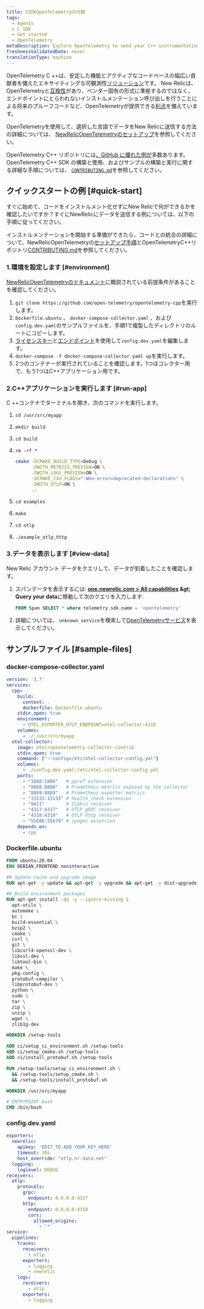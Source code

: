 ```yaml
---
title: CSDKOpenTelemetryの代替
tags:
  - Agents
  - C SDK
  - Get started
  - OpenTelemetry
metaDescription: Explore OpenTelemetry to send your C++ instrumentation data to New Relic.
freshnessValidatedDate: never
translationType: machine
---
```


OpenTelemetry C ++は、安定した機能とアクティブなコードベースの幅広い貢献者を備えたエキサイティングな可観測性[ソリューション](https://github.com/open-telemetry/opentelemetry-cpp)です。 New Relicは、OpenTelemetryと[互換性](/docs/integrations/open-source-telemetry-integrations/opentelemetry/introduction-opentelemetry-new-relic/)があり、ベンダー固有の形式に準拠するのではなく、エンドポイントにとらわれないインストルメンテーション呼び出しを行うことによる将来のプルーフコードなど、OpenTelemetryが提供できる[利点](/docs/more-integrations/open-source-telemetry-integrations/opentelemetry/opentelemetry-introduction/)を備えています。

OpenTelemetryを使用して、選択した言語でデータをNew Relicに送信する方法の詳細については、 [NewRelicOpenTelemetryのセットアップ](/docs/more-integrations/open-source-telemetry-integrations/opentelemetry/opentelemetry-setup/)を参照してください。

OpenTelemetry C++ リポジトリには[、GitHub に優れた例が](https://github.com/open-telemetry/opentelemetry-cpp/tree/main/examples)多数あります。 OpenTelemetry C++ SDK の構築と使用、およびサンプルの構築と実行に関する詳細な手順については、 [`CONTRIBUTING.md`](https://github.com/open-telemetry/opentelemetry-cpp/blob/main/CONTRIBUTING.md)を参照してください。

## クイックスタートの例 [#quick-start]

すぐに始めて、コードをインストルメント化せずにNew Relicで何ができるかを確認したいですか？すぐにNewRelicにデータを送信する例については、以下の手順に従ってください。

インストルメンテーションを開始する準備ができたら、コードとの統合の詳細について、NewRelicOpenTelemetryの[セットアップ手順](/docs/more-integrations/open-source-telemetry-integrations/opentelemetry/opentelemetry-setup/)とOpenTelemetryC++リポジトリ[CONTRIBUTING.md](https://github.com/open-telemetry/opentelemetry-cpp/blob/main/CONTRIBUTING.md)を参照してください。

### 1.環境を設定します [#environment]

[NewRelicOpenTelemetryのドキュメント](/docs/more-integrations/open-source-telemetry-integrations/opentelemetry/opentelemetry-setup/#prereqs)に概説されている前提条件があることを確認してください。

1. `git clone https://github.com/open-telemetry/opentelemetry-cpp`を実行します。
2. `Dockerfile.ubuntu` 、 `docker-compose-collector.yaml` 、および`config.dev.yaml`のサンプルファイルを、手順1で複製したディレクトリのルートにコピーします。
3. [ライセンスキー](/docs/apis/intro-apis/new-relic-api-keys/#ingest-license-key)と[エンドポイント](/docs/more-integrations/open-source-telemetry-integrations/opentelemetry/opentelemetry-setup/#review-settings)を使用して`config.dev.yaml`を編集します。
4. `docker-compose -f docker-compose-collector.yaml up`を実行します。
5. 2つのコンテナーが実行されていることを確認します。1つはコレクター用で、もう1つはC++アプリケーション用です。

### 2.C++アプリケーションを実行します [#run-app]

C ++コンテナでターミナルを開き、次のコマンドを実行します。

1. `cd /usr/src/myapp`

2. `mkdir build`

3. `cd build`

4. `rm -rf *`

   ```bash
   cmake -DCMAKE_BUILD_TYPE=Debug \
         -DWITH_METRICS_PREVIEW=ON \
         -DWITH_LOGS_PREVIEW=ON \
         -DCMAKE_CXX_FLAGS="-Wno-error=deprecated-declarations" \
         -DWITH_OTLP=ON \
         ..
   ```

5. `cd examples`

6. `make`

7. `cd otlp`

8. `./example_otlp_http`

### 3.データを表示します [#view-data]

New Relic アカウント データをクエリして、データが到着したことを確認します。

1. スパンデータを表示するには: <DNT>**[one.newrelic.com &gt; All capabilities](https://one.newrelic.com/all-capabilities) &amp;gt; Query your data**</DNT>に移動して次のクエリを入力します:

   ```sql
   FROM Span SELECT * where telemetry.sdk.name = 'opentelemetry'
   ```

2. 詳細については、 `unknown_service`を検索して[OpenTelemetryサービス](/docs/more-integrations/open-source-telemetry-integrations/opentelemetry/opentelemetry-view-your-data#explorer)を表示してください。

## サンプルファイル [#sample-files]

### docker-compose-collector.yaml

```yaml
version: '3.7'
services:
  cpp:
    build:
      context: .
      dockerfile: Dockerfile.ubuntu
    stdin_open: true
    environment:
      - OTEL_EXPORTER_OTLP_ENDPOINT=otel-collector:4318
    volumes:
      - ./:/usr/src/myapp
  otel-collector:
    image: otel/opentelemetry-collector-contrib
    stdin_open: true
    command: ["--config=/etc/otel-collector-config.yml"]
    volumes:
      - ./config.dev.yaml:/etc/otel-collector-config.yml
    ports:
      - "1888:1888"   # pprof extension
      - "8888:8888"   # Prometheus metrics exposed by the collector
      - "8889:8889"   # Prometheus exporter metrics
      - "13133:13133" # health_check extension
      - "9411"        # Zipkin receiver
      - "4317:4317"   # OTLP gRPC receiver
      - "4318:4318"   # OTLP http receiver
      - "55680:55679" # zpages extension
    depends_on:
      - cpp
```

### Dockerfile.ubuntu

```dockerfile
FROM ubuntu:20.04
ENV DEBIAN_FRONTEND noninteractive

## Update cache and upgrade image
RUN apt-get -y update && apt-get -y upgrade && apt-get -y dist-upgrade

## Build environment packages
RUN apt-get install -qq -y --ignore-missing \
  apt-utils \
  automake \
  bc \
  build-essential \
  bzip2 \
  cmake \
  curl \
  git \
  libcurl4-openssl-dev \
  libssl-dev \
  libtool-bin \
  make \
  pkg-config \
  protobuf-compiler \
  libprotobuf-dev \
  python \
  sudo \
  tar \
  zip \
  unzip \
  wget \
  zlib1g-dev

WORKDIR /setup-tools

ADD ci/setup_ci_environment.sh /setup-tools
ADD ci/setup_cmake.sh /setup-tools
ADD ci/install_protobuf.sh /setup-tools

RUN /setup-tools/setup_ci_environment.sh \
  && /setup-tools/setup_cmake.sh \
  && /setup-tools/install_protobuf.sh

WORKDIR /usr/src/myapp

# ENTRYPOINT bash
CMD /bin/bash
```

### config.dev.yaml

```yaml
exporters:
  newrelic:
    apikey: 'EDIT_TO_ADD_YOUR_KEY_HERE'
    timeout: 30s
    host_override: "otlp.nr-data.net"
  logging:
    loglevel: DEBUG
receivers:
  otlp:
    protocols:
      grpc:
        endpoint: 0.0.0.0:4317
      http:
        endpoint: 0.0.0.0:4318
        cors:
          allowed_origins:
            - '*'
service:
  pipelines:
    traces:
      receivers:
        - otlp
      exporters:
        - logging
        - newrelic
    logs:
      receivers:
        - otlp
      exporters:
        - logging
```